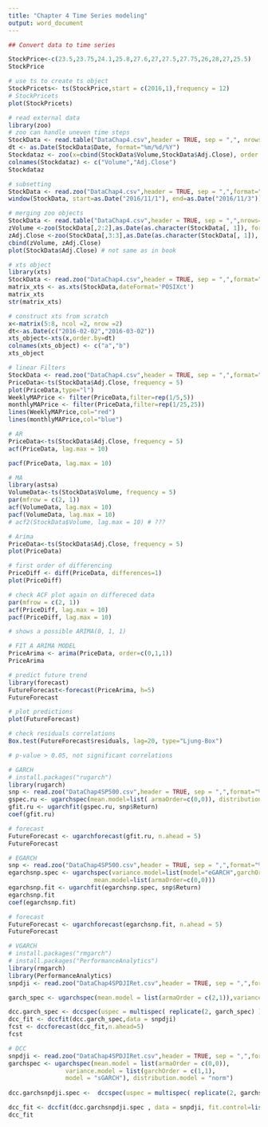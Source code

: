 ---
title: "Chapter 4 Time Series modeling"
output: word_document
---

```{r}
## Convert data to time series

StockPrice<-c(23.5,23.75,24.1,25.8,27.6,27,27.5,27.75,26,28,27,25.5)
StockPrice
```
```{r}
# use ts to create ts object
StockPricets<- ts(StockPrice,start = c(2016,1),frequency = 12)	
# StockPricets 
plot(StockPricets)
```
```{r}
# read external data
library(zoo)
# zoo can handle uneven time steps
StockData <- read.table("DataChap4.csv",header = TRUE, sep = ",", nrows=3)
dt <- as.Date(StockData$Date, format="%m/%d/%Y")
Stockdataz <- zoo(x=cbind(StockData$Volume,StockData$Adj.Close), order.by=dt) 
colnames(Stockdataz) <- c("Volume","Adj.Close")
Stockdataz
```
```{r}
# subsetting
StockData <- read.zoo("DataChap4.csv",header = TRUE, sep = ",",format="%m/%d/%Y")
window(StockData, start=as.Date("2016/11/1"), end=as.Date("2016/11/3"))
```
```{r}
# merging zoo objects
StockData <- read.table("DataChap4.csv",header = TRUE, sep = ",",nrows=3)
zVolume <-zoo(StockData[,2:2],as.Date(as.character(StockData[, 1]), format="%m/%d/%Y"))
zAdj.Close <-zoo(StockData[,3:3],as.Date(as.character(StockData[, 1]), format="%m/%d/%Y"))
cbind(zVolume, zAdj.Close)
plot(StockData$Adj.Close) # not same as in book
```
```{r message=FALSE}
# xts object
library(xts)
StockData <- read.zoo("DataChap4.csv",header = TRUE, sep = ",",format="%m/%d/%Y",nrows=3)
matrix_xts <- as.xts(StockData,dateFormat='POSIXct')
matrix_xts
str(matrix_xts)
```
```{r}
# construct xts from scratch
x<-matrix(5:8, ncol =2, nrow =2)
dt<-as.Date(c("2016-02-02","2016-03-02"))
xts_object<-xts(x,order.by=dt)
colnames(xts_object) <- c("a","b")
xts_object
```
```{r}
# linear Filters
StockData <- read.zoo("DataChap4.csv",header = TRUE, sep = ",",format="%m/%d/%Y")
PriceData<-ts(StockData$Adj.Close, frequency = 5)
plot(PriceData,type="l")
WeeklyMAPrice <- filter(PriceData,filter=rep(1/5,5))
monthlyMAPrice <- filter(PriceData,filter=rep(1/25,25))
lines(WeeklyMAPrice,col="red")
lines(monthlyMAPrice,col="blue")
```
```{r}
# AR
PriceData<-ts(StockData$Adj.Close, frequency = 5)
acf(PriceData, lag.max = 10)
```
```{r}
pacf(PriceData, lag.max = 10)
```
```{r}
# MA
library(astsa)
VolumeData<-ts(StockData$Volume, frequency = 5)
par(mfrow = c(2, 1))
acf(VolumeData, lag.max = 10)
pacf(VolumeData, lag.max = 10)
# acf2(StockData$Volume, lag.max = 10) # ???

```
```{r}
# Arima
PriceData<-ts(StockData$Adj.Close, frequency = 5)
plot(PriceData)
```
```{r}
# first order of differencing
PriceDiff <- diff(PriceData, differences=1)
plot(PriceDiff)
```
```{r}
# check ACF plot again on differeced data
par(mfrow = c(2, 1))
acf(PriceDiff, lag.max = 10)
pacf(PriceDiff, lag.max = 10)

# shows a possible ARIMA(0, 1, 1)
```
```{r}
# FIT A ARIMA MODEL
PriceArima <- arima(PriceData, order=c(0,1,1))
PriceArima
```
```{r message=FALSE}
# predict future trend
library(forecast)
FutureForecast<-forecast(PriceArima, h=5)
FutureForecast
```
```{r}
# plot predictions
plot(FutureForecast)
```
```{r}
# check residuals correlations
Box.test(FutureForecast$residuals, lag=20, type="Ljung-Box")

# p-value > 0.05, not significant correlations
```
```{r}
# GARCH
# install.packages("rugarch")
library(rugarch)
snp <- read.zoo("DataChap4SP500.csv",header = TRUE, sep = ",",format="%m/%d/%Y")
gspec.ru <- ugarchspec(mean.model=list( armaOrder=c(0,0)), distribution="std")
gfit.ru <- ugarchfit(gspec.ru, snp$Return)
coef(gfit.ru)
```
```{r}
# forecast
FutureForecast <- ugarchforecast(gfit.ru, n.ahead = 5)
FutureForecast
```
```{r}
# EGARCH
snp <- read.zoo("DataChap4SP500.csv",header = TRUE, sep = ",",format="%m/%d/%Y")
egarchsnp.spec <- ugarchspec(variance.model=list(model="eGARCH",garchOrder=c(1,1)),
                        mean.model=list(armaOrder=c(0,0)))
egarchsnp.fit <- ugarchfit(egarchsnp.spec, snp$Return)
egarchsnp.fit
coef(egarchsnp.fit)
```
```{r}
# forecast
FutureForecast <- ugarchforecast(egarchsnp.fit, n.ahead = 5)
FutureForecast

```
```{r}
# VGARCH
# install.packages("rmgarch")
# install.packages("PerformanceAnalytics")
library(rmgarch)
library(PerformanceAnalytics)
snpdji <- read.zoo("DataChap4SPDJIRet.csv",header = TRUE, sep = ",",format="%m/%d/%Y")

garch_spec <- ugarchspec(mean.model = list(armaOrder = c(2,1)),variance.model = list(garchOrder = c(1,1), model = "sGARCH"), distribution.model = "norm")

dcc.garch_spec <- dccspec(uspec = multispec( replicate(2, garch_spec) ), dccOrder = c(1,1), distribution = "mvnorm")
dcc_fit <- dccfit(dcc.garch_spec,data = snpdji)
fcst <- dccforecast(dcc_fit,n.ahead=5)
fcst
```
```{r}
# DCC
snpdji <- read.zoo("DataChap4SPDJIRet.csv",header = TRUE, sep = ",",format="%m/%d/%Y")
garchspec <- ugarchspec(mean.model = list(armaOrder = c(0,0)), 
                variance.model = list(garchOrder = c(1,1), 
                model = "sGARCH"), distribution.model = "norm")
 
dcc.garchsnpdji.spec <-  dccspec(uspec = multispec( replicate(2, garchspec) ), dccOrder = c(1,1), distribution = "mvnorm")

dcc_fit <- dccfit(dcc.garchsnpdji.spec , data = snpdji, fit.control=list(scale=TRUE))
dcc_fit

```


